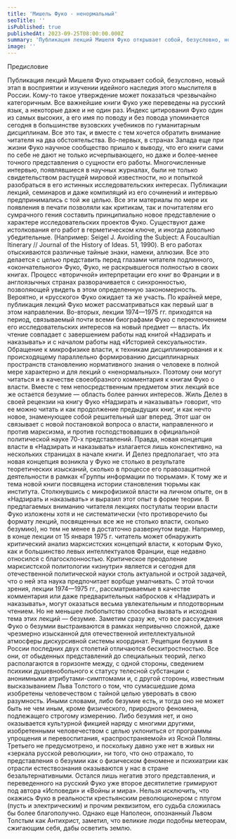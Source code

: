 ```yaml
---
title: 'Мишель Фуко - ненормальный'
seoTitle: ''
isPublished: true
publishedAt: 2023-09-25T08:00:00.000Z
summary: 'Публикация лекций Мишеля Фуко открывает собой, безусловно, новый этап в восприятии и изучении идейного наследия этого мыслителя в России.'
image: ''
---
```


Предисловие

Публикация лекций Мишеля Фуко открывает собой, безусловно, новый этап в восприятии и изучении идейного наследия этого мыслителя в России. Кому-то такое утверждение
может показаться чрезвычайно категоричным. Все важнейшие
книги Фуко уже переведены на русский язык, а некоторые даже и
не один раз. Индекс цитирования Фуко один из самых высоких, а
его имя по поводу и без повода упоминается сегодня в большинстве вузовских учебников по гуманитарным дисциплинам.
Все это так, и вместе с тем хочется обратить внимание читателя на два обстоятельства. Во-первых, в странах Запада еще при
жизни Фуко научное сообщество пришло к выводу, что его книги сами по себе не дают не только исчерпывающего, но даже и
более-менее точного представления о сущности его работы.
Многочисленные интервью, появлявшиеся в научных журналах,
были не только свидетельством растущей мировой известности,
но и попыткой разобраться в его истинных исследовательских
интересах. Публикации лекций, семинаров и даже компиляций
из его сочинений и интервью предпринимались с той же целью.
Все эти материалы по мере их появления в печати позволяли как
критикам, так и почитателям его сумрачного гения составить
принципиально новое представление о характере исследовательских проектов Фуко. Существуют даже истолкования его работ в
герметическом ключе, и иногда довольно убедительные. (Например: Seigel J. Avoiding the Subject: A Foucaultian Itinerary // Journal
of the History of Ideas. 51, 1990). В его работах отыскиваются различные тайные знаки, намеки, аллюзии. Все это делается с целью
представить перед глазами читателя подлинного, «окончательного» Фуко, Фуко, не раскрывшегося полностью в своих книгах.
Процесс «вторичной» интерпретации его книг во Франции и в
англоязычных странах разворачивается с синхронностью, позволяющей увидеть в этом определенную закономерность. Вероятно, и «русского» Фуко ожидает та же участь. По крайней мере,
публикация лекций Фуко может рассматриваться как первый шаг
в этом направлении.
Во-вторых, лекции 1974—1975 гг. приходятся на период, связываемый почти всеми биографами Фуко с переключением его
исследовательских интересов на новый предмет — власть. Их
чтение совпадает с завершением работы над книгой «Надзирать
и наказывать» и с началом работы над «Историей сексуальности». Обращение к микрофизике власти, к техникам дисциплинирования и к происходящему параллельно формированию
дисциплинарных пространств становлению нормативного знания о
человеке в полной мере характерно и для лекций о «ненормальных». Поэтому они могут читаться и в качестве своеобразного
комментария к книгам Фуко о власти. Вместе с тем непосредственным предметом этих лекций все же остается безумие — область более ранних интересов.
Жиль Делез в своей рецензии на книгу Фуко «Надзирать и наказывать» говорит, что ее можно читать и как продолжение предыдущих книг, и как нечто новое, знаменующее собой решительный шаг вперед. Этот шаг он связывает с новой постановкой
вопроса о власти, направленного и против марксизма, и против
господствовавших в официальной политической науке 70-х
представлений. Правда, новая концепция власти в «Надзирать и
наказывать» излагается лишь конспективно, на нескольких страницах в начале книги. И Делез предполагает, что эта новая концепция возникла у Фуко не столько в результате теоретических
изысканий, сколько в процессе его правозащитной деятельности
в рамках «Группы информации по тюрьмам». К тому же и тема
новой книги посвящена истории становления тюрьмы как института. Столкнувшись с микрофизикой власти на личном опыте, он
в «Надзирать и наказывать» и выразил этот опыт в форме теории.
В предлагаемых вниманию читателя лекциях постулаты теории власти Фуко изложены хотя и не систематически (что противоречило бы формату лекций, посвященных все же не столько
власти, сколько безумию), но тем не менее в достаточно развернутом виде.
Например, в конце лекции от 15 января 1975 г. читатель может обнаружить критический анализ марксистских концепций
власти, к которым Фуко, как и большинство левых интеллектуалов Франции, еще недавно относился с благосклонностью.
Критическое преодоление марксистской политологии «изнутри»
является и сегодня для отечественной политической науки столь
актуальной и острой задачей, что о ней эта наука предпочитает
ворбще умалчивать. С этой точки зрения, лекции 1974—1975 гг.,
рассматриваемые в качестве комментария или даже предварительных набросков к «Надзирать и наказывать», могут оказаться
весьма увлекательным и плодотворным чтением.
Но не меньшее любопытство способна вызвать и исходная тема этих лекций — безумие. Заметим сразу же, что все рассуждения Фуко о безумии выстраиваются в рамках непривычно сложной, даже чрезмерно изысканной для отечественной интеллектуальной атмосферы дискурсивной системы координат. Рецепции
безумия в России последних двух столетий отличаются бесхитростностью. Все они, от обыденных представлений до специальных теорий, легко располагаются в горизонте между, с одной стороны, сведением психики душевнобольного к статусу телесной
субстанции с анонимными атрибутами-симптомами и, с другой
стороны, известным высказыванием Льва Толстого о том, что
сумасшедшие дома изобретены человечеством с тайной целью
уверовать в свою разумность. Иными словами, либо безумие
есть, и тогда оно не может быть не чем иным, кроме физического, природного феномена, подлежащего строгому измерению.
Либо безумия нет, и оно оказывается культурной фикцией наряду с многими другими, изобретенными человечеством с целью
уклониться от программы упрощения и перевоспитания, «распространяемой» из Ясной Поляны. Третьего не предусмотрено, и
поскольку давно уже нет в живых ни «зеркала русской революции», ни того, что оно отражало, то представления о безумии как
о физическом феномене и психиатрии как отрасли естествознания оказываются у нас в стране безальтернативными. Остался
лишь негатив этого представления, и переведенного на русский
Фуко уже второе десятилетие гримируют под автора «Исповеди»
и «Войны и мира». Нельзя исключить, что окажись Фуко в реальности крестьянским революционером с плугом (пусть и электрическим) и прочим реквизитом, его судьба сложилась бы более
благополучно. Однако еще Наполеон, опознанный Львом Толстым как Антихрист, заметил, что великие люди подобны метеорам, сжигающим себя, дабы осветить землю.
